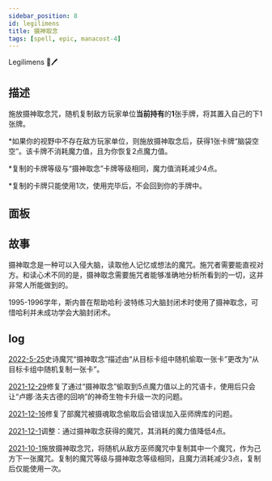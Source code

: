 ```yaml
---
sidebar_position: 8
id: legilimens
title: 摄神取念
tags: [spell, epic, manacost-4]
---
```


Legilimens 🧠🖊

<!--truncate-->



<CardBasics cardKey={id}/>


## 描述

施放摄神取念咒，随机复制敌方玩家单位**当前持有**的**1**张手牌，将其置入自己的下1张牌。

*如果你的视野中不存在敌方玩家单位，则施放摄神取念后，获得1张卡牌“脑袋空空”。该卡牌不消耗魔力值，且为你恢复2点魔力值。

*复制的卡牌等级与“摄神取念”卡牌等级相同，魔力值消耗减少4点。 

*复制的卡牌只能使用1次，使用完毕后，不会回到你的手牌中。

## 面板


<LevelComponent/>


<CardDynamicTable cardKey={id}/>


<CardComplexTable cardKey={id}/>


## 故事

摄神取念是一种可以入侵大脑，读取他人记忆或想法的魔咒。施咒者需要能直视对方。和读心术不同的是，摄神取念需要施咒者能够准确地分析所看到的一切，这并非常人所能做到的。

1995-1996学年，斯内普在帮助哈利·波特练习大脑封闭术时使用了摄神取念，可惜哈利并未成功学会大脑封闭术。

## log

[2022-5-25](/blog/230601-update-annc#optimization)史诗魔咒“摄神取念”描述由“从目标卡组中随机偷取一张卡”更改为“从目标卡组中随机复制一张卡”。

[2021-12-29](/blog/211229-update-annc#fix)修复了通过“摄神取念”偷取到5点魔力值以上的咒语卡，使用后只会让“卢娜·洛夫古德的回响”的神奇生物卡升级一次的问题。

[2021-12-16](/blog/211216-update-annc#fix)修复了部魔咒被摄魂取念偷取后会错误加入巫师牌库的问题。

[2021-12-1](/blog/211201-update-annc#adjustment)调整：通过摄神取念获得的魔咒，其消耗的魔力值降低4点。

[2021-10-1](/blog/211001-update-annc#description)施放摄神取念咒，将随机从敌方巫师魔咒中复制其中一个魔咒，作为己方下一张魔咒。复制的魔咒等级与摄神取念等级相同，且魔力消耗减少3点，复制后仅能使用一次。


